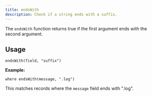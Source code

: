 ```yaml
---
title: endsWith
description: Check if a string ends with a suffix.
---
```


The `endsWith` function returns true if the first argument ends with the second argument.

## Usage

```
endsWith(field, "suffix")
```

**Example:**
```
where endsWith(message, ".log")
```
This matches records where the `message` field ends with ".log".
